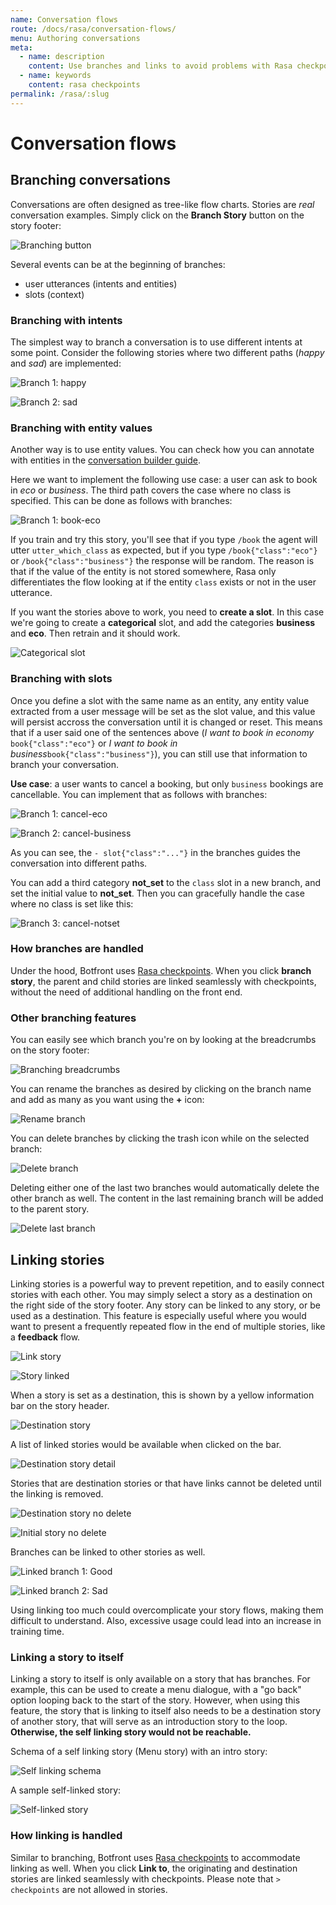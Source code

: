 ```yaml
---
name: Conversation flows
route: /docs/rasa/conversation-flows/
menu: Authoring conversations
meta:
  - name: description
    content: Use branches and links to avoid problems with Rasa checkpoints.
  - name: keywords
    content: rasa checkpoints
permalink: /rasa/:slug
---
```


# Conversation flows

## Branching conversations

Conversations are often designed as tree-like flow charts. Stories are _real_ conversation examples. Simply click on the **Branch Story** button on the story footer:

![Branching button](../../../images/branching_cob_1.png)

Several events can be at the beginning of branches:

- user utterances (intents and entities)
- slots (context)

### Branching with intents

The simplest way to branch a conversation is to use different intents at some point. Consider the following stories where two different paths (_happy_ and _sad_) are implemented:

![Branch 1: happy](../../../images/branching_cob_2.png)

![Branch 2: sad](../../../images/branching_cob_3.png)

### Branching with entity values

Another way is to use entity values. You can check how you can annotate with entities in the [conversation builder guide](/docs/rasa/conversation-builder/#annotating-with-entities).

Here we want to implement the following use case: a user can ask to book in _eco_ or _business_. The third path covers the case where no class is specified. This can be done as follows with branches:

![Branch 1: book-eco](../../../images/branching_cob_4.png)

<Important type="warning" title="But wait, that doesn't work!">

If you train and try this story, you'll see that if you type `/book` the agent will utter `utter_which_class` as expected, but if you type `/book{"class":"eco"}` or `/book{"class":"business"}` the response will be random. The reason is that if the value of the entity is not stored somewhere, Rasa only differentiates the flow looking at if the entity `class` exists or not in the user utterance.

If you want the stories above to work, you need to **create a slot**. In this case we're going to create a **categorical** slot, and add the categories **business** and **eco**. Then retrain and it should work.

![Categorical slot](../../../images/branching_7.png)

</Important>

### Branching with slots

Once you define a slot with the same name as an entity, any entity value extracted from a user message will be set as the slot value, and this value will persist accross the conversation until it is changed or reset. This means that if a user said one of the sentences above (_I want to book in economy_ `book{"class":"eco"}` or _I want to book in business_`book{"class":"business"}`), you can still use that information to branch your conversation.

**Use case**: a user wants to cancel a booking, but only `business` bookings are cancellable. You can implement that as follows with branches:

![Branch 1: cancel-eco](../../../images/branching_cob_8.png)

![Branch 2: cancel-business](../../../images/branching_cob_9.png)

As you can see, the `- slot{"class":"..."}` in the branches guides the conversation into different paths.

<Important type="tip" title="What if the class has not been set yet?">

You can add a third category **not_set** to the `class` slot in a new branch, and set the initial value to **not_set**. Then you can gracefully handle the case where no class is set like this:

</Important>

![Branch 3: cancel-notset](../../../images/branching_cob_10.png)

### How branches are handled

Under the hood, Botfront uses [Rasa checkpoints](https://rasa.com/docs/rasa/core/stories/#checkpoints). When you click **branch story**, the parent and child stories are linked seamlessly with checkpoints, without the need of additional handling on the front end.

### Other branching features

You can easily see which branch you're on by looking at the breadcrumbs on the story footer:

![Branching breadcrumbs](../../../images/branching_11.png)

You can rename the branches as desired by clicking on the branch name and add as many as you want using the **+** icon:

![Rename branch](../../../images/branching_cob_12.png)

You can delete branches by clicking the trash icon while on the selected branch:

![Delete branch](../../../images/branching_cob_13.png)

<Important type="tip" title="NOTE">

Deleting either one of the last two branches would automatically delete the other branch as well. The content in the last remaining branch will be added to the parent story.

</Important>

![Delete last branch](../../../images/branching_cob_14.png)

## Linking stories

Linking stories is a powerful way to prevent repetition, and to easily connect stories with each other. You may simply select a story as a destination on the right side of the story footer. Any story can be linked to any story, or be used as a destination. This feature is especially useful where you would want to present a frequently repeated flow in the end of multiple stories, like a **feedback** flow.

![Link story](../../../images/linking_cob_1.png)

![Story linked](../../../images/linking_cob_2.png)

When a story is set as a destination, this is shown by a yellow information bar on the story header.

![Destination story](../../../images/linking_cob_3.png)

A list of linked stories would be available when clicked on the bar.

![Destination story detail](../../../images/linking_cob_4.png)

Stories that are destination stories or that have links cannot be deleted until the linking is removed.

![Destination story no delete](../../../images/linking_cob_5.png)

![Initial story no delete](../../../images/linking_cob_6.png)

Branches can be linked to other stories as well.

![Linked branch 1: Good](../../../images/linking_cob_7.png)

![Linked branch 2: Sad](../../../images/linking_cob_8.png)

<Important type="tip">

Using linking too much could overcomplicate your story flows, making them difficult to understand. Also, excessive usage could lead into an increase in training time.

</Important>

### Linking a story to itself

Linking a story to itself is only available on a story that has branches. For example, this can be used to create a menu dialogue, with a "go back" option looping back to the start of the story.
However, when using this feature, the story that is linking to itself also needs to be a destination story of another story, that will serve as an introduction story to the loop. **Otherwise, the self linking story would not be reachable.**

Schema of a self linking story (Menu story) with an intro story:

![Self linking schema](../../../images/story_self_link.png)

A sample self-linked story:

![Self-linked story](../../../images/linking_cob_9.png)

### How linking is handled

Similar to branching, Botfront uses [Rasa checkpoints](https://rasa.com/docs/rasa/core/stories/#checkpoints) to accommodate linking as well. When you click **Link to**, the originating and destination stories are linked seamlessly with checkpoints. Please note that `> checkpoints` are not allowed in stories.
